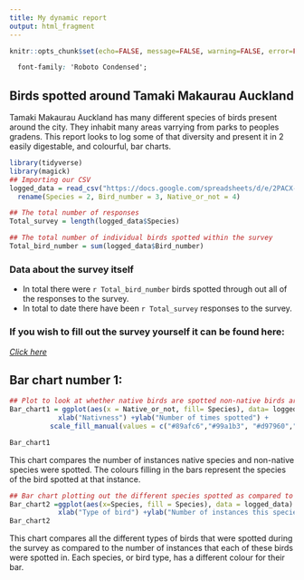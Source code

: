 ---
title: My dynamic report
output: html_fragment
---

```{r setup, include=FALSE}
knitr::opts_chunk$set(echo=FALSE, message=FALSE, warning=FALSE, error=FALSE)

```

```{css}
  font-family: 'Roboto Condensed';
```

## Birds spotted around Tamaki Makaurau Auckland 
Tamaki Makaurau Auckland has many different species of birds present around the city. They inhabit many areas varrying from parks to peoples gradens. This report looks to log some of that diversity and present it in 2 easily digestable, and colourful, bar charts. 

```{r}
library(tidyverse)
library(magick)
## Importing our CSV
logged_data = read_csv("https://docs.google.com/spreadsheets/d/e/2PACX-1vTOEonK8ilXfFjpLMTf8cPizDb2dxFYK0E1Rz0ksfEI853XPSVR_cHIUxy15O1RdOcw0YydWk7CJsv4/pub?output=csv") %>%
  rename(Species = 2, Bird_number = 3, Native_or_not = 4)

## The total number of responses 
Total_survey = length(logged_data$Species)

## The total number of individual birds spotted within the survey
Total_bird_number = sum(logged_data$Bird_number)

```
### Data about the survey itself
- In total there were `r Total_bird_number ` birds spotted through out all of the responses to the survey.
- In total to date there have been `r Total_survey ` responses to the survey. 

### If you wish to fill out the survey yourself it can be found here:

[*Click here*](https://docs.google.com/forms/d/e/1FAIpQLSeDvUddI-7dkcU234_B1SEd_XedrnOpzu0s8k3h5mwloJVbiA/viewform?usp=dialog)

## Bar chart number 1:

``` {r,fig.height=5,fig.width=7}

## Plot to look at whether native birds are spotted non-native birds are spotted more often with colours filled as to what the bird type is allowing us to see the proportions that each type of birds were spotted.
Bar_chart1 = ggplot(aes(x = Native_or_not, fill= Species), data= logged_data) +geom_bar() +
            xlab("Nativness") +ylab("Number of times spotted") + 
          scale_fill_manual(values = c("#89afc6","#99a1b3", "#d97960","#928c5b","#c6d365","#2c2c2c","#415227","#656462","#bc844c"))

Bar_chart1

```

This chart compares the number of instances native species and non-native species were spotted. The colours filling in the bars represent the species of the bird spotted at that instance.

``` {r,fig.height=5,fig.width=8.5}
## Bar chart plotting out the different species spotted as compared to number of instances they were spotted in
Bar_chart2 =ggplot(aes(x=Species, fill = Species), data = logged_data) + geom_bar()+
            xlab("Type of bird") +ylab("Number of instances this species was spotted") + scale_fill_manual(values = c("#89afc6","#99a1b3", "#d97960","#928c5b","#c6d365","#2c2c2c","#415227","#656462","#bc844c"))
Bar_chart2
```

This chart compares all the different types of birds that were spotted during the survey as compared to the number of instances that each of these birds were spotted in. Each species, or bird type, has a different colour for their bar. 
